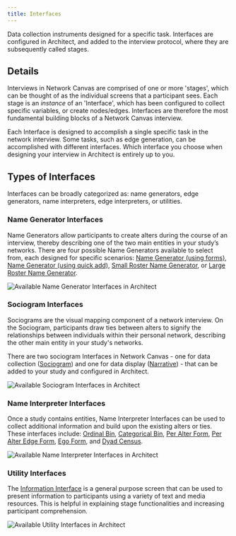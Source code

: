 ```yaml
---
title: Interfaces
---
```


<Definition>

Data collection instruments designed for a specific task. Interfaces are configured in Architect, and added to the interview protocol, where they are subsequently called stages.

</Definition>

## Details

Interviews in Network Canvas are comprised of one or more 'stages', which can be thought of as the individual screens that a participant sees. Each stage is an _instance_ of an 'Interface', which has been configured to collect specific variables, or create nodes/edges. Interfaces are therefore the most fundamental building blocks of a Network Canvas interview.

Each Interface is designed to accomplish a single specific task in the network interview. Some tasks, such as edge generation, can be accomplished with different interfaces. Which interface you choose when designing your interview in Architect is entirely up to you.

## Types of Interfaces

Interfaces can be broadly categorized as: name generators, edge generators, name interpreters, edge interpreters, or utilities.

### Name Generator Interfaces

Name Generators allow participants to create alters during the course of an interview, thereby describing one of the two main entities in your study’s networks. There are four possible Name Generators available to select from, each designed for specific scenarios: [Name Generator (using forms)](/en/desktop/interface-documentation/name-generator-using-forms), [Name Generator (using quick add)](/en/desktop/interface-documentation/name-generator-using-quick-add), [Small Roster Name Generator](/en/desktop/interface-documentation/small-roster-name-generator), or [Large Roster Name Generator](/en/desktop/interface-documentation/large-roster-name-generator).

![Available Name Generator Interfaces in Architect](/assets/img/key-concepts/interfaces/name-generators.png)

### Sociogram Interfaces

Sociograms are the visual mapping component of a network interview. On the Sociogram, participants draw ties between alters to signify the relationships between individuals within their personal network, describing the other main entity in your study's networks.

There are two sociogram Interfaces in Network Canvas - one for data collection ([Sociogram](/en/desktop/interface-documentation/sociogram)) and one for data display ([Narrative](/en/desktop/interface-documentation/narrative)) - that can be added to your study and configured in Architect.

![Available Sociogram Interfaces in Architect](/assets/img/key-concepts/interfaces/sociograms.png)

### Name Interpreter Interfaces

Once a study contains entities, Name Interpreter Interfaces can be used to collect additional information and build upon the existing alters or ties. These interfaces include: [Ordinal Bin](/en/desktop/interface-documentation/ordinal-bin), [Categorical Bin](/en/desktop/interface-documentation/categorical-bin), [Per Alter Form](/en/desktop/interface-documentation/per-alter-form), [Per Alter Edge Form](/en/desktop/interface-documentation/per-alter-edge-form), [Ego Form](/en/desktop/interface-documentation/ego-form), and [Dyad Census](/en/desktop/interface-documentation/dyad-census).

![Available Name Interpreter Interfaces in Architect](/assets/img/key-concepts/interfaces/name-interpreters.png)

### Utility Interfaces

The [Information Interface](/en/desktop/interface-documentation/information) is a general purpose screen that can be used to present information to participants using a variety of text and media resources. This is helpful in explaining stage functionalities and increasing participant comprehension.

![Available Utility Interfaces in Architect](/assets/img/key-concepts/interfaces/utilities.png)
